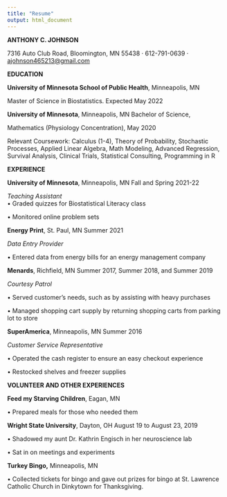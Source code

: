 ```yaml
---
title: "Resume"
output: html_document
---
```


**ANTHONY C. JOHNSON**

7316 Auto Club Road, Bloomington, MN 55438 · 612-791-0639 ·
[ajohnson465213\@gmail.com](mailto:ajohnson465213@gmail.com){.email}

**EDUCATION**

**University of Minnesota School of Public Health**, Minneapolis, MN

Master of Science in Biostatistics. Expected May 2022

**University of Minnesota**, Minneapolis, MN Bachelor of Science,

Mathematics (Physiology Concentration), May 2020

Relevant Coursework: Calculus (1-4), Theory of Probability, Stochastic
Processes, Applied Linear Algebra, Math Modeling, Advanced Regression,
Survival Analysis, Clinical Trials, Statistical Consulting, Programming
in R

**EXPERIENCE**

**University of Minnesota**, Minneapolis, MN Fall and Spring 2021-22

*Teaching Assistant*\
• Graded quizzes for Biostatistical Literacy class

• Monitored online problem sets

**Energy Print**, St. Paul, MN Summer 2021

*Data Entry Provider*

• Entered data from energy bills for an energy management company

**Menards**, Richfield, MN Summer 2017, Summer 2018, and Summer 2019

*Courtesy Patrol*

• Served customer's needs, such as by assisting with heavy purchases

• Managed shopping cart supply by returning shopping carts from parking
lot to store

**SuperAmerica**, Minneapolis, MN Summer 2016

*Customer Service Representative*

• Operated the cash register to ensure an easy checkout experience

• Restocked shelves and freezer supplies

**VOLUNTEER AND OTHER EXPERIENCES**

**Feed my Starving Children**, Eagan, MN

• Prepared meals for those who needed them

**Wright State University**, Dayton, OH August 19 to August 23, 2019

• Shadowed my aunt Dr. Kathrin Engisch in her neuroscience lab

• Sat in on meetings and experiments

**Turkey Bingo,** Minneapolis, MN

• Collected tickets for bingo and gave out prizes for bingo at St.
Lawrence Catholic Church in Dinkytown for Thanksgiving.
